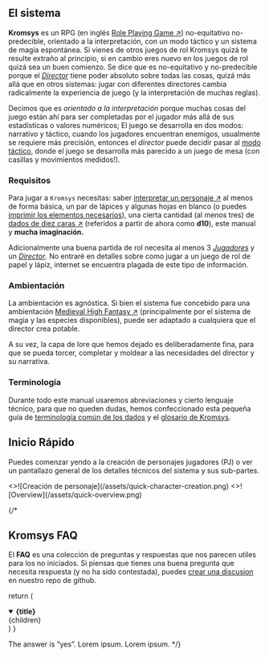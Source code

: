 
## El sistema

**Kromsys** es un RPG (en inglés [Role Playing Game ↗](https://en.wikipedia.org/wiki/Role-playing_game)) 
no-equitativo no-predecible, orientado a la interpretación, con un modo táctico 
y un sistema de magia espontánea. Si vienes de otros juegos de rol Kromsys quizá 
te resulte extraño al principio, si en cambio eres nuevo en los juegos de rol 
quizá sea un buen comienzo. Se dice que es no-equitativo y no-predecible porque 
el _[Director](/docs/glossary#director)_ tiene poder absoluto sobre todas las cosas, quizá más allá que 
en otros sistemas: jugar con diferentes directores cambia radicalmente la 
experiencia de juego (y la interpretación de muchas reglas).

Decimos que es _orientado a la interpretación_ porque muchas cosas del juego están 
ahí para ser completadas por el jugador más allá de sus estadísticas o valores 
numéricos; El juego se desarrolla en dos modos: narrativo y táctico, cuando los
jugadores encuentran enemigos, usualmente se requiere más precisión, entonces 
el _director_ puede decidir pasar al [modo táctico](/docs/ruling-combat), donde el juego 
se desarrolla más parecido a un juego de mesa (con casillas y movimientos medidos!).

### Requisitos

Para jugar a `Kromsys` necesitas: saber 
[interpretar un personaje ↗](https://www.youtube.com/watch?v=VRkZYdWCe7w&t=145s) 
al menos de forma básica, un par de lápices y algunas hojas en blanco
(o puedes [imprimir los elementos necesarios](/docs/to-print)),
una cierta cantidad (al menos tres) de 
[dados de diez caras ↗](https://en.wikipedia.org/wiki/Pentagonal_trapezohedron) 
(referidos a partir de ahora como **d10**), este manual y **mucha imaginación.**

Adicionalmente una buena partida de rol necesita al menos 3 _[Jugadores](/docs/glossary#jugador)_ 
y un _[Director](/docs/glossary#director)_. No entraré en detalles sobre como jugar a un juego 
de rol de papel y lápiz, internet se encuentra plagada de este tipo de información. 

### Ambientación

La ambientación es agnóstica. Si bien el sistema fue concebido para una ambientación
[Medieval High Fantasy ↗](https://en.wikipedia.org/wiki/High_fantasy) (principalmente
por el sistema de magia y las especies disponibles), puede ser adaptado a 
cualquiera que el director crea potable.

A su vez, la capa de lore que hemos dejado es deliberadamente fina, para que se 
pueda torcer, completar y moldear a las necesidades del director y su narrativa.

### Terminología

Durante todo este manual usaremos abreviaciones y cierto lenguaje técnico, para que
no queden dudas, hemos confeccionado esta pequeña guía de
[terminología común de los dados](/docs/glossary#dados) y el [glosario de Kromsys](/docs/glossary#glosario).

## Inicio Rápido

Puedes comenzar yendo a la creación de personajes jugadores (PJ) o ver un pantallazo
general de los detalles técnicos del sistema y sus sub-partes.

<Cards num={2}>
  <Card image arrow title="Guía de creación de personaje" href="/docs/character-creation">
    <>![Creación de personaje](/assets/quick-character-creation.png)</>
  </Card>
  <Card image arrow title="Desglose del sistema" href="/docs/parts-overview">
    <>![Overview](/assets/quick-overview.png)</>
  </Card>
</Cards>

{/*
## Kromsys FAQ

El <strong title="Preguntas frecuentes" className="nx-text-primary-600">FAQ</strong> 
es una colección de preguntas y respuestas que nos parecen utiles para los no
iniciados. Si piensas que tienes una buena pregunta que necesita respuesta 
(y no ha sido contestada), puedes 
[crear una discusion](https://github.com/sebastianpennino/krom_docs_nextra/discussions) en nuestro
repo de github.

  return (
    <details
      open
      className="last-of-type:mb-0 rounded-lg bg-neutral-50 dark:bg-neutral-800 p-2 mt-4"
    >
      <summary>
        <strong className="text-lg">{title}</strong>
      </summary>
      <div className="nx-p-2">{children}</div>
    </details>
  )
}

<QABox title="Lorem ipsum with Kromsys?">
  The answer is “yes”.
  Lorem ipsum.
</QABox>

<QABox title="Lorem ipsum in Kromsys?">
  Lorem ipsum.
</QABox> 
*/}
